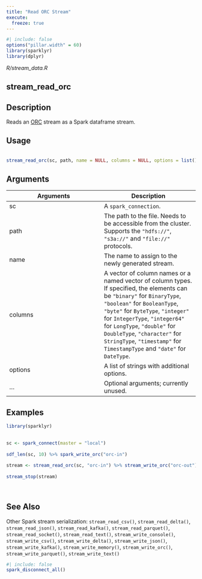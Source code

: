 ```yaml
---
title: "Read ORC Stream"
execute:
  freeze: true
---
```


```r
#| include: false
options("pillar.width" = 60)
library(sparklyr) 
library(dplyr)
```

*R/stream_data.R*

## stream_read_orc

## Description
 Reads an [ORC](https://orc.apache.org/) stream as a Spark dataframe stream. 


## Usage
```r
 
stream_read_orc(sc, path, name = NULL, columns = NULL, options = list(), ...) 
```

## Arguments
|Arguments|Description|
|---|---|
| sc | A `spark_connection`. |
| path | The path to the file. Needs to be accessible from the cluster. Supports the `"hdfs://"`, `"s3a://"` and `"file://"` protocols. |
| name | The name to assign to the newly generated stream. |
| columns | A vector of column names or a named vector of column types. If specified, the elements can be `"binary"` for `BinaryType`, `"boolean"` for `BooleanType`, `"byte"` for `ByteType`, `"integer"` for `IntegerType`, `"integer64"` for `LongType`, `"double"` for `DoubleType`, `"character"` for `StringType`, `"timestamp"` for `TimestampType` and `"date"` for `DateType`. |
| options | A list of strings with additional options. |
| ... | Optional arguments; currently unused. |





## Examples
```r
library(sparklyr)
 
 
sc <- spark_connect(master = "local") 
 
sdf_len(sc, 10) %>% spark_write_orc("orc-in") 
 
stream <- stream_read_orc(sc, "orc-in") %>% stream_write_orc("orc-out") 
 
stream_stop(stream) 
 
 
```

## See Also
 Other Spark stream serialization:  `stream_read_csv()`, `stream_read_delta()`, `stream_read_json()`, `stream_read_kafka()`, `stream_read_parquet()`, `stream_read_socket()`, `stream_read_text()`, `stream_write_console()`, `stream_write_csv()`, `stream_write_delta()`, `stream_write_json()`, `stream_write_kafka()`, `stream_write_memory()`, `stream_write_orc()`, `stream_write_parquet()`, `stream_write_text()` 


```r
#| include: false
spark_disconnect_all()
```
